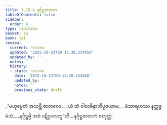 ```yaml
---
title: 1.15.4 နင်္ဂုဋ္ဌဇာတက
tableOfContents: false
sidebar:
  order: 4
type: tipitaka
basket: su
book: ja1
review:
  current: review
  updated: '2025-10-23T09:13:38.534958'
  updated_by: ''
  notes: ''
  history:
  - state: review
    date: '2025-10-23T09:13:38.534958'
    updated_by: ''
    notes: ''
    previous_state: draft
---
```



<ReviewStatus review={frontmatter.review} showDetails={true} />

<HypothesisAnnotation frontmatter={frontmatter} />

<DynamicBreadcrumb />

<Division number="144" book="ja1" e="ch" v="22" p="33">

<Paragraph number="319" type="verses" book="ja1">
_“ဗဟုမ္ပေတံ အသဗ္ဘိ ဇာတဝေဒ,_  
_ယံ တံ ဝါလဓိနာဘိပူဇယာမ;_  
_မံသာရဟဿ နတ္ထဇ္ဇ မံသံ,_  
_နင်္ဂုဋ္ဌမ္ပိ ဘဝံ ပဋိဂ္ဂဟာတူ”တိ._  


</Paragraph>
</Division>

<Paragraph number="320" type="center" book="ja1">
နင်္ဂုဋ္ဌဇာတကံ စတုတ္ထံ.
</Paragraph>